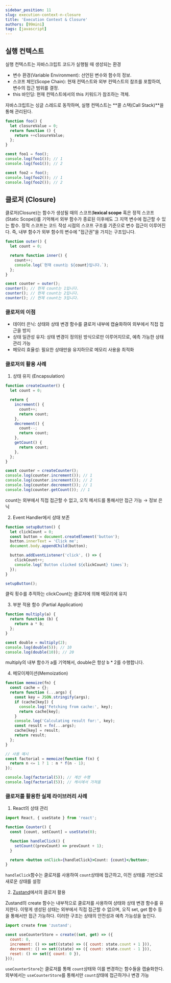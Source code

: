```yaml
---
sidebar_position: 11
slug: execution-context-n-closure
title: 'Execution Context & Closure'
authors: [99mini]
tags: [javascript]
---
```


## 실행 컨텍스트

실행 컨텍스트는 자바스크립트 코드가 실행될 때 생성되는 환경

- 변수 환경(Variable Environment): 선언된 변수와 함수의 정보.
- 스코프 체인(Scope Chain): 현재 컨텍스트와 외부 컨텍스트의 참조를 포함하여, 변수의 접근 범위를 결정.
- this 바인딩: 현재 컨텍스트에서의 this 키워드가 참조하는 객체.​

자바스크립트는 싱글 스레드로 동작하며, 실행 컨텍스트는 **콜 스택(Call Stack)**을 통해 관리된다.

```javascript title="execution-context.js"
function foo() {
  let closureValue = 0;
  return function () {
    return ++closureValue;
  };
}

const foo1 = foo();
console.log(foo1()); // 1
console.log(foo1()); // 2

const foo2 = foo();
console.log(foo2()); // 1
console.log(foo2()); // 2
```

## 클로저 (Closure)

클로저(Closure)는 함수가 생성될 때의 스코프(**lexical scope** 혹은 정적 스코프(Static Scope))를 기억해서 외부 함수가 종료된 이후에도 그 지역 변수에 접근할 수 있는 함수.
정적 스코프는 코드 작성 시점의 스코프 구조를 기준으로 변수 접근이 이루어진다.
즉, 내부 함수가 외부 함수의 변수에 "접근권"을 가지는 구조입니다.

```javascript title="closure.js"
function outer() {
  let count = 0;

  return function inner() {
    count++;
    console.log(`현재 count는 ${count}입니다.`);
  };
}

const counter = outer();
counter(); // 현재 count는 1입니다.
counter(); // 현재 count는 2입니다.
counter(); // 현재 count는 3입니다.
```

### 클로저의 이점

- 데이터 은닉: 상태와 상태 변경 함수를 클로저 내부에 캡슐화하여 외부에서 직접 접근을 방지
- 상태 일관성 유지: 상태 변경이 정의된 방식으로만 이루어지므로, 예측 가능한 상태 관리 가능
- 메모리 효율성: 필요한 상태만을 유지하므로 메모리 사용을 최적화

### 클로저의 활용 사례

1. 상태 유지 (Encapsulation)

```javascript title="encapsulation.js"
function createCounter() {
  let count = 0;

  return {
    increment() {
      count++;
      return count;
    },
    decrement() {
      count--;
      return count;
    },
    getCount() {
      return count;
    },
  };
}

const counter = createCounter();
console.log(counter.increment()); // 1
console.log(counter.increment()); // 2
console.log(counter.decrement()); // 1
console.log(counter.getCount()); // 1
```

count는 외부에서 직접 접근할 수 없고, 오직 메서드를 통해서만 접근 가능 → 정보 은닉

2. Event Handler에서 상태 보존

```javascript title="click-count-button.js"
function setupButton() {
  let clickCount = 0;
  const button = document.createElement('button');
  button.innerText = 'Click me';
  document.body.appendChild(button);

  button.addEventListener('click', () => {
    clickCount++;
    console.log(`Button clicked ${clickCount} times`);
  });
}

setupButton();
```

클릭 횟수를 추적하는 clickCount는 클로저에 의해 메모리에 유지

3. 부분 적용 함수 (Partial Application)

```javascript title="multiply.js"
function multiply(a) {
  return function (b) {
    return a * b;
  };
}

const double = multiply(2);
console.log(double(5)); // 10
console.log(double(10)); // 20
```

multiply의 내부 함수가 a를 기억해서, double은 항상 b \* 2를 수행합니다.

4. 메모이제이션(Memoization)

```javascript title="memoization.js"
function memoize(fn) {
  const cache = {};
  return function (...args) {
    const key = JSON.stringify(args);
    if (cache[key]) {
      console.log('Fetching from cache:', key);
      return cache[key];
    }
    console.log('Calculating result for:', key);
    const result = fn(...args);
    cache[key] = result;
    return result;
  };
}

// 사용 예시
const factorial = memoize(function f(n) {
  return n <= 1 ? 1 : n * f(n - 1);
});

console.log(factorial(5)); // 계산 수행
console.log(factorial(5)); // 캐시에서 가져옴
```

### 클로저를 활용한 실제 라이브러리 사례

1. React의 상태 관리

```jsx title="use-state.jsx"
import React, { useState } from 'react';

function Counter() {
  const [count, setCount] = useState(0);

  function handleClick() {
    setCount((prevCount) => prevCount + 1);
  }

  return <button onClick={handleClick}>Count: {count}</button>;
}
```

`handleClick`함수는 클로저를 사용하여 `count`상태에 접근하고, 이전 상태를 기반으로 새로운 상태를 설정

2. [Zustand](https://github.com/pmndrs/zustand)에서의 클로저 활용

Zustand의 create 함수는 내부적으로 클로저를 사용하여 상태와 상태 변경 함수를 유지한다.
이렇게 생성된 상태는 외부에서 직접 접근할 수 없으며, 오직 set, get 함수 등을 통해서만 접근 가능하다.
이러한 구조는 상태의 안전성과 예측 가능성을 높인다.

```javascript title="zustand-example.js"
import create from 'zustand';

const useCounterStore = create((set, get) => ({
  count: 0,
  increment: () => set((state) => ({ count: state.count + 1 })),
  decrement: () => set((state) => ({ count: state.count - 1 })),
  reset: () => set({ count: 0 }),
}));
```

`useCounterStore`는 클로저를 통해 `count`상태와 이를 변경하는 함수들을 캡슐화한다.
외부에서는 `useCounterStore`를 통해서만 `count`상태에 접근하거나 변경 가능
